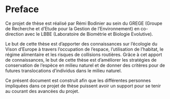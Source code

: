 # Preface {.unnumbered}
Ce projet de thèse est réalisé par Rémi Bodinier au sein du GREGE (Groupe de Recherche et d'Etude pour la Gestion de l'Environnement)
en co-direction avec le LBBE (Laboratoire de Biométrie et Biologie Evolutive).

Le but de cette thèse est d'apporter des connaissances sur l'écologie du Vison d'Europe à travers l'occupation de l'espace, l'utilisation de l'habitat, le régime alimentaire et les risques de collisions routières. Grâce à cet apport de connaissances, le but de cette thèse est d'améliorer les stratégies de conservation de l'espèce en milieu naturel et de donner des critères pour de futures translocations d'individus dans le milieu naturel.

Ce présent document est construit afin que les différentes personnes impliquées dans ce projet de thèse puissent avoir un support pour se tenir au courant des avancées du projet.
